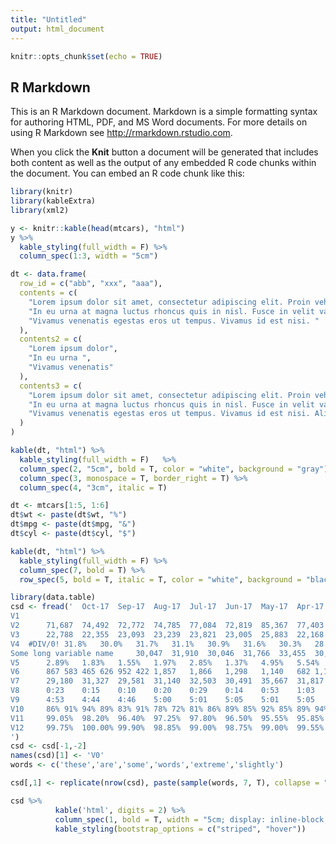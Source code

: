 ```yaml
---
title: "Untitled"
output: html_document
---
```


```r
knitr::opts_chunk$set(echo = TRUE)
```

## R Markdown

This is an R Markdown document. Markdown is a simple formatting syntax for authoring HTML, PDF, and MS Word documents. For more details on using R Markdown see <http://rmarkdown.rstudio.com>.

When you click the **Knit** button a document will be generated that includes both content as well as the output of any embedded R code chunks within the document. You can embed an R code chunk like this:

```r
library(knitr)
library(kableExtra)
library(xml2)

y <- knitr::kable(head(mtcars), "html")
y %>%
  kable_styling(full_width = F) %>%
  column_spec(1:3, width = "5cm")
```

```r

dt <- data.frame(
  row_id = c("abb", "xxx", "aaa"),
  contents = c(
    "Lorem ipsum dolor sit amet, consectetur adipiscing elit. Proin vehicula tempor ex. Morbi malesuada sagittis turpis, at venenatis nisl luctus a. ",
    "In eu urna at magna luctus rhoncus quis in nisl. Fusce in velit varius, posuere risus et, cursus augue. Duis eleifend aliquam ante, a aliquet ex tincidunt in.", 
    "Vivamus venenatis egestas eros ut tempus. Vivamus id est nisi. "
  ),
  contents2 = c(
    "Lorem ipsum dolor",
    "In eu urna ", 
    "Vivamus venenatis"
  ),
  contents3 = c(
    "Lorem ipsum dolor sit amet, consectetur adipiscing elit. Proin vehicula tempor ex. Morbi malesuada sagittis turpis, at venenatis nisl luctus a. ",
    "In eu urna at magna luctus rhoncus quis in nisl. Fusce in velit varius, posuere risus et, cursus augue. Duis eleifend aliquam ante, a aliquet ex tincidunt in. ", 
    "Vivamus venenatis egestas eros ut tempus. Vivamus id est nisi. Aliquam molestie erat et sollicitudin venenatis. In ac lacus at velit scelerisque mattis. "
  )
)

kable(dt, "html") %>%
  kable_styling(full_width = F)   %>%
  column_spec(2, "5cm", bold = T, color = "white", background = "gray") %>%
  column_spec(3, monospace = T, border_right = T) %>%
  column_spec(4, "3cm", italic = T)
```

```r
dt <- mtcars[1:5, 1:6]
dt$wt <- paste(dt$wt, "%")
dt$mpg <- paste(dt$mpg, "&")
dt$cyl <- paste(dt$cyl, "$")

kable(dt, "html") %>%
  kable_styling(full_width = F) %>%
  column_spec(7, bold = T) %>%
  row_spec(5, bold = T, italic = T, color = "white", background = "black")
```

```r
library(data.table)
csd <- fread('  Oct-17  Sep-17  Aug-17  Jul-17  Jun-17  May-17  Apr-17  Mar-17  Feb-17  Jan-17  Dec-16  Nov-16  Oct-16  Sep-16  2017 YTD    2016 YTD    2015 YTD
V1                                                                  
V2      71,687  74,492  72,772  74,785  77,084  72,819  85,367  77,403  85,131  81,585  80,186  89,810  92,871  691,540 1,141,589   1,207,433
V3      22,788  22,355  23,093  23,239  23,821  23,005  25,883  22,168  24,812  23,715  22,708  28,128  29,366  211,164 353,006 411,659
V4  #DIV/0! 31.8%   30.0%   31.7%   31.1%   30.9%   31.6%   30.3%   28.6%   29.1%   29.1%   28.3%   31.3%   31.6%   30.5%   30.9%   34.1%
Some long variable name     30,047  31,910  30,046  31,766  33,455  30,913  37,524  33,683  37,589  36,571  35,590  44,447  44,295  296,933 516,597 528,305
V5      2.89%   1.83%   1.55%   1.97%   2.85%   1.37%   4.95%   5.54%   3.45%   3.12%   1.92%   2.65%   1.69%   3.01%   2.04%   0.61%
V6      867 583 465 626 952 422 1,857   1,866   1,298   1,140   682 1,179   748 8,936   10,539  3,201
V7      29,180  31,327  29,581  31,140  32,503  30,491  35,667  31,817  36,291  35,431  34,908  43,268  43,547  287,997 506,058 525,104
V8      0:23    0:15    0:10    0:20    0:29    0:14    0:53    1:03    0:33    0:24    0:20    0:25    0:17    0:29    0:21    0:06
V9      4:53    4:44    4:46    5:00    5:01    5:05    5:01    5:05    5:01    4:57    5:01    4:49    4:52    4:57    4:47    4:11
V10     86% 91% 94% 89% 83% 91% 78% 72% 81% 86% 89% 85% 92% 85% 89% 94%
V11     99.05%  98.20%  96.40%  97.25%  97.80%  96.50%  95.55%  95.85%  95.65%  96.25%  96.55%  97.75%  97.95%  96.92%  97.33%  98.23%
V12     99.75%  100.00% 99.90%  98.85%  99.00%  98.75%  99.00%  99.55%  99.85%  99.45%  99.20%  97.70%  97.55%  99.41%  98.50%  99.01%
')
csd <- csd[-1,-2]
names(csd)[1] <- 'V0'
words <- c('these','are','some','words','extreme','slightly')

csd[,1] <- replicate(nrow(csd), paste(sample(words, 7, T), collapse = " "))

csd %>% 
          kable('html', digits = 2) %>%
          column_spec(1, bold = T, width = "5cm; display: inline-block;") %>% 
          kable_styling(bootstrap_options = c("striped", "hover")) 
```

